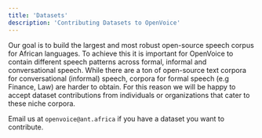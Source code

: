 ```yaml
---
title: 'Datasets'
description: 'Contributing Datasets to OpenVoice'
---
```


Our goal is to build the largest and most robust open-source speech corpus for African languages. To achieve this it is important for OpenVoice to 
contain different speech patterns across formal, informal and conversational speech. While there are a ton of open-source text corpora for conversational (informal) 
speech, corpora for formal speech (e.g Finance, Law) are harder to obtain. For this reason we will be happy to accept dataset contributions from individuals or organizations that cater 
to these niche corpora.  


<Tip>

Email us at `openvoice@ant.africa` if you have a dataset you want to contribute.

</Tip>

